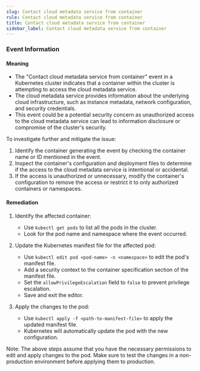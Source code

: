 ```yaml
--- 
slug: Contact cloud metadata service from container
rule: Contact cloud metadata service from container
title: Contact cloud metadata service from container
sidebar_label: Contact cloud metadata service from container
---
```

                   


### Event Information

#### Meaning

- The "Contact cloud metadata service from container" event in a Kubernetes cluster indicates that a container within the cluster is attempting to access the cloud metadata service.
- The cloud metadata service provides information about the underlying cloud infrastructure, such as instance metadata, network configuration, and security credentials.
- This event could be a potential security concern as unauthorized access to the cloud metadata service can lead to information disclosure or compromise of the cluster's security. 

To investigate further and mitigate the issue:
1. Identify the container generating the event by checking the container name or ID mentioned in the event.
2. Inspect the container's configuration and deployment files to determine if the access to the cloud metadata service is intentional or accidental.
3. If the access is unauthorized or unnecessary, modify the container's configuration to remove the access or restrict it to only authorized containers or namespaces.

#### Remediation

1. Identify the affected container:
   - Use `kubectl get pods` to list all the pods in the cluster.
   - Look for the pod name and namespace where the event occurred.

2. Update the Kubernetes manifest file for the affected pod:
   - Use `kubectl edit pod <pod-name> -n <namespace>` to edit the pod's manifest file.
   - Add a security context to the container specification section of the manifest file.
   - Set the `allowPrivilegeEscalation` field to `false` to prevent privilege escalation.
   - Save and exit the editor.

3. Apply the changes to the pod:
   - Use `kubectl apply -f <path-to-manifest-file>` to apply the updated manifest file.
   - Kubernetes will automatically update the pod with the new configuration.

Note: The above steps assume that you have the necessary permissions to edit and apply changes to the pod. Make sure to test the changes in a non-production environment before applying them to production.

 